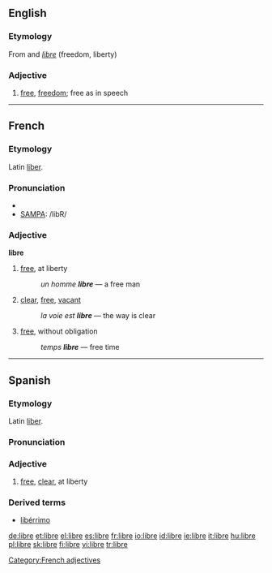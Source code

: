 {{see|LIBRE}}
==English==

===Etymology===
From {{S.}} and {{F.}} ''[[libre]]'' (freedom, liberty)

===Adjective===
{{en-adj|-}}

# {{context|free software movement}} [[free]], [[freedom]]; free as in speech

----

==French==

===Etymology===
Latin [[liber]].

===Pronunciation===
* {{IPA|/libʀ/}}
* [[w:SAMPA|SAMPA]]: /libR/

===Adjective===
{{fr-infl-adj|sm=libre|sf=libre|pm=libres|pf=libres|smp=libʁ|sfp=libʁ|pmp=libʁ|pfp=libʁ}}
'''libre'''

# [[free]], at liberty
#: ''un homme '''libre''''' — a free man
# [[clear]], [[free]], [[vacant]]
#: ''la voie est '''libre''''' — the way is clear
# [[free]], without obligation
#: ''temps '''libre''''' — free time

[[Category:French adjectives]]

----

==Spanish==

===Etymology===
Latin [[liber]].

===Pronunciation===
{{IPA|/ˈliβɾe/}}

===Adjective===
{{es-adj|f=libre}}

# [[free]], [[clear]], at liberty

===Derived terms===
* [[libérrimo]]

[[de:libre]]
[[et:libre]]
[[el:libre]]
[[es:libre]]
[[fr:libre]]
[[io:libre]]
[[id:libre]]
[[ie:libre]]
[[it:libre]]
[[hu:libre]]
[[pl:libre]]
[[sk:libre]]
[[fi:libre]]
[[vi:libre]]
[[tr:libre]]